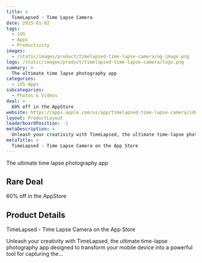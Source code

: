 ```yaml
---
title: >
  TimeLapsed - Time Lapse Camera
date: 2025-01-02
tags:
  - iOS
  - Apps
  - Productivity
images:
  - /static/images/product/timelapsed-time-lapse-camera/og-image.png
logo: /static/images/product/timelapsed-time-lapse-camera/logo.png
summary: >
  The ultimate time lapse photography app
categories:
  - iOS Apps
subcategories:
  - Photos & Videos
deal: >
  60% off in the AppStore
website: https://apps.apple.com/us/app/timelapsed-time-lapse-camera/id6479436667
layout: ProductLayout
leaderboardPosition: -1
metaDescription: >
  Unleash your creativity with TimeLapsed, the ultimate time-lapse photography app designed to transform your mobile device into a powerful tool for capturing the…
metaTitle: >
  ‎TimeLapsed - Time Lapse Camera on the App Store
---
```

The ultimate time lapse photography app

## Rare Deal

60% off in the AppStore

## Product Details

‎TimeLapsed - Time Lapse Camera on the App Store

Unleash your creativity with TimeLapsed, the ultimate time-lapse photography app designed to transform your mobile device into a powerful tool for capturing the…
